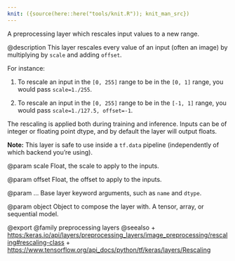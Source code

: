 ```yaml
---
knit: ({source(here::here("tools/knit.R")); knit_man_src})
---
```

A preprocessing layer which rescales input values to a new range.

@description
This layer rescales every value of an input (often an image) by multiplying
by `scale` and adding `offset`.

For instance:

1. To rescale an input in the `[0, 255]` range
to be in the `[0, 1]` range, you would pass `scale=1./255`.

2. To rescale an input in the `[0, 255]` range to be in the `[-1, 1]` range,
you would pass `scale=1./127.5, offset=-1`.

The rescaling is applied both during training and inference. Inputs can be
of integer or floating point dtype, and by default the layer will output
floats.

**Note:** This layer is safe to use inside a `tf.data` pipeline
(independently of which backend you're using).

@param scale
Float, the scale to apply to the inputs.

@param offset
Float, the offset to apply to the inputs.

@param ...
Base layer keyword arguments, such as `name` and `dtype`.

@param object
Object to compose the layer with. A tensor, array, or sequential model.

@export
@family preprocessing layers
@seealso
+ <https:/keras.io/api/layers/preprocessing_layers/image_preprocessing/rescaling#rescaling-class>
+ <https://www.tensorflow.org/api_docs/python/tf/keras/layers/Rescaling>
